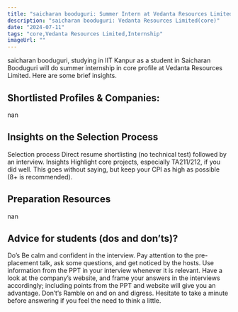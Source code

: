 ```yaml
---
title: "saicharan booduguri: Summer Intern at Vedanta Resources Limited"
description: "saicharan booduguri: Vedanta Resources Limited(core)"
date: "2024-07-11"
tags: "core,Vedanta Resources Limited,Internship"
imageUrl: ""
---
```


saicharan booduguri, studying in IIT Kanpur as a  student in Saicharan Booduguri will do
 summer internship in core profile at Vedanta Resources Limited. Here are some brief
insights.

## Shortlisted Profiles & Companies:
nan

## Insights on the Selection Process
Selection process Direct resume shortlisting (no technical test) followed by an interview. Insights Highlight core projects, especially TA211/212, if you did well. This goes without saying, but keep your CPI as high as possible (8+ is recommended).

##  Preparation Resources
nan

## Advice for students (dos and don’ts)? 
Do’s Be calm and confident in the interview. Pay attention to the pre-placement talk, ask some questions, and get noticed by the hosts. Use information from the PPT in your interview whenever it is relevant. Have a look at the company’s website, and frame your answers in the interviews accordingly; including points from the PPT and website will give you an advantage. Don’t’s Ramble on and on and digress. Hesitate to take a minute before answering if you feel the need to think a little.

